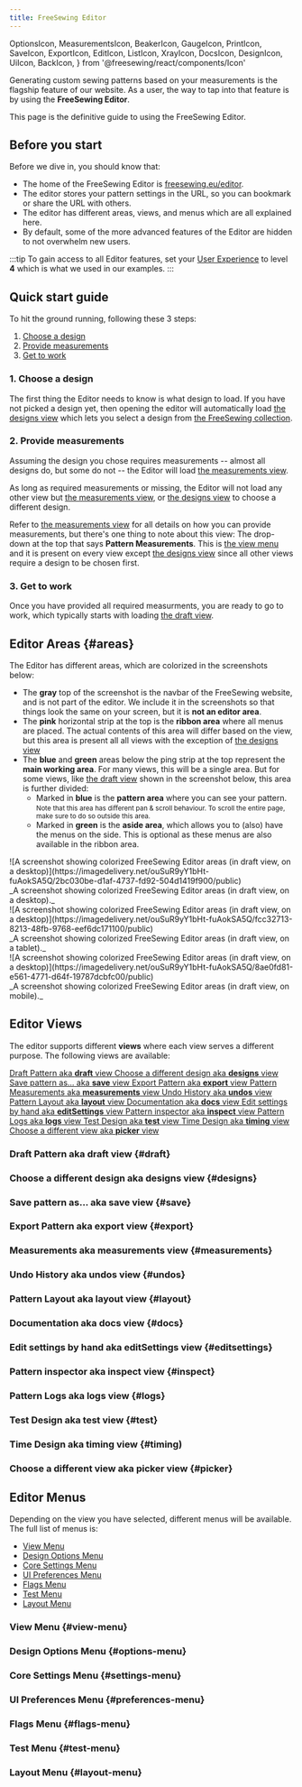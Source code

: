 ```yaml
---
title: FreeSewing Editor
---
```


  OptionsIcon,
  MeasurementsIcon,
  BeakerIcon,
  GaugeIcon,
  PrintIcon,
  SaveIcon,
  ExportIcon,
  EditIcon,
  ListIcon,
  XrayIcon,
  DocsIcon,
  DesignIcon,
  UiIcon,
  BackIcon,
} from '@freesewing/react/components/Icon'


Generating custom sewing patterns based on your measurements is the flagship
feature of our website. As a user, the way to tap into that feature is by
using the **FreeSewing Editor**.

This page is the definitive guide to using the FreeSewing Editor.

## Before you start

Before we dive in, you should know that:

- The home of the FreeSewing Editor is
  [freesewing.eu/editor](https://freesewing.eu/editor/).
- The editor stores your pattern settings in the URL, so you can bookmark or share the URL with others.
- The editor has different areas, views, and menus which are all explained here.<br />
- By default, some of the more advanced features of the Editor are hidden to not overwhelm new users.

:::tip
To gain access to all Editor features, set your [User Experience](/account/preferences/control/)
to level **4** which is what we used in our examples.
:::

## Quick start guide

To hit the ground running, following these 3 steps:

1. [Choose a design](#1-choose-a-design)
2. [Provide measurements](#2-provide-measurements)
3. [Get to work](#3-get-to-work)

### 1. Choose a design

The first thing the Editor needs to know is what design to load. If you have
not picked a design yet, then opening the editor will automatically load [the
designs view](#designs) which lets you select a design from [the FreeSewing
collection](/designs/).

### 2. Provide measurements

Assuming the design you chose requires measurements -- almost all designs do,
but some do not -- the Editor will load [the measurements view](#measurements).

As long as required measurements or missing, the Editor will not load any other view but
[the measurements view](#measurements), or [the designs view](#designs) to
choose a different design.

Refer to [the measurements view](#measurements) for all details on how you can provide measurements, but there's one thing to note about this view: The drop-down at the top that says **Pattern Measurements**. This is [the view menu](#views) and it is present on every view except [the designs view](#designs) since all other views require a design to be chosen first.

### 3. Get to work

Once you have provided all required measurments, you are ready to go to work,
which typically starts with loading [the draft view](#draft).

## Editor Areas {#areas}

The Editor has different areas, which are colorized in the screenshots below:

- The **gray** top of the screenshot is the navbar of the FreeSewing website,
  and is not part of the editor. We include it in the screenshots so that
  things look the same on your screen, but it is **not an editor area**.
- The **pink** horizontal strip at the top is the **ribbon area** where all
  menus are placed. The actual contents of this area will differ based on the
  view, but this area is present all all views with the exception of [the
  designs view](#designs)
- The **blue** and **green** areas below the ping strip at the top represent the
  **main working area**. For many views, this will be a single area. But for
  some views, like [the draft view](#draft) shown in the screenshot below, this
  area is further divided:
  - Marked in **blue** is the **pattern area** where you can see your pattern.<br />
    <small className="tw:pl-4">
      Note that this area has different pan & scroll behaviour. To scroll the entire page, make sure
      to do so outside this area.
    </small>
  - Marked in **green** is the **aside area**, which allows you to (also) have the menus on the side.
    This is optional as these menus are also available in the ribbon area.

<Tabs>
  <TabItem value="desktop" label="On Desktop">
    ![A screenshot showing colorized FreeSewing Editor areas (in draft view, on a
    desktop)](https://imagedelivery.net/ouSuR9yY1bHt-fuAokSA5Q/2bc030be-d1af-4737-fd92-504d1419f900/public)
    <div className="tw:text-center">
      _A screenshot showing colorized FreeSewing Editor areas (in draft view, on a desktop)._
    </div>
  </TabItem>
  <TabItem value="tablet" label="On Tablet">
    ![A screenshot showing colorized FreeSewing Editor areas (in draft view, on a
    desktop)](https://imagedelivery.net/ouSuR9yY1bHt-fuAokSA5Q/fcc32713-8213-48fb-9768-eef6dc171100/public)
    <div className="tw:text-center">
      _A screenshot showing colorized FreeSewing Editor areas (in draft view, on a tablet)._
    </div>
  </TabItem>
  <TabItem value="mobile" label="On Mobile">
    ![A screenshot showing colorized FreeSewing Editor areas (in draft view, on a
    desktop)](https://imagedelivery.net/ouSuR9yY1bHt-fuAokSA5Q/8ae0fd81-e561-4771-d64f-19787dcbfc00/public)
    <div className="tw:text-center">
      _A screenshot showing colorized FreeSewing Editor areas (in draft view, on mobile)._
    </div>
  </TabItem>
</Tabs>

## Editor Views

The editor supports different **views** where each view serves a different purpose.
The following views are available:

<a className="tw:flex tw:flex-row tw:pl-4 tw:items-center" href="#draft">
  <OptionsIcon className="tw:w-5 tw:h-5" />
  <span className="tw:pl-2">Draft Pattern</span>
  <span className="tw:pl-4 tw:text-sm tw:text-base-content">
    aka <b>draft</b> view
  </span>
</a>
<a className="tw:flex tw:flex-row tw:pl-4 tw:items-center" href="#designs">
  <DesignIcon className="tw:w-5 tw:h-5" />
  <span className="tw:pl-2">Choose a different design</span>
  <span className="tw:pl-4 tw:text-sm tw:text-base-content">
    aka <b>designs</b> view
  </span>
</a>
<a className="tw:flex tw:flex-row tw:pl-4 tw:items-center" href="#save">
  <SaveIcon className="tw:w-5 tw:h-5" />
  <span className="tw:pl-2">Save pattern as...</span>
  <span className="tw:pl-4 tw:text-sm tw:text-base-content">
    aka <b>save</b> view
  </span>
</a>
<a className="tw:flex tw:flex-row tw:pl-4 tw:items-center" href="#export">
  <ExportIcon className="tw:w-5 tw:h-5" />
  <span className="tw:pl-2">Export Pattern</span>
  <span className="tw:pl-4 tw:text-sm tw:text-base-content">
    aka <b>export</b> view
  </span>
</a>
<a className="tw:flex tw:flex-row tw:pl-4 tw:items-center" href="#measurements">
  <MeasurementsIcon className="tw:w-5 tw:h-5" />
  <span className="tw:pl-2">Pattern Measurements</span>
  <span className="tw:pl-4 tw:text-sm tw:text-base-content">
    aka <b>measurements</b> view
  </span>
</a>
<a className="tw:flex tw:flex-row tw:pl-4 tw:items-center" href="#undos">
  <BackIcon className="tw:w-5 tw:h-5" />
  <span className="tw:pl-2">Undo History</span>
  <span className="tw:pl-4 tw:text-sm tw:text-base-content">
    aka <b>undos</b> view
  </span>
</a>
<a className="tw:flex tw:flex-row tw:pl-4 tw:items-center" href="#layout">
  <PrintIcon className="tw:w-5 tw:h-5" />
  <span className="tw:pl-2">Pattern Layout</span>
  <span className="tw:pl-4 tw:text-sm tw:text-base-content">
    aka <b>layout</b> view
  </span>
</a>
<a className="tw:flex tw:flex-row tw:pl-4 tw:items-center" href="#docs">
  <DocsIcon className="tw:w-5 tw:h-5" />
  <span className="tw:pl-2">Documentation</span>
  <span className="tw:pl-4 tw:text-sm tw:text-base-content">
    aka <b>docs</b> view
  </span>
</a>
<a className="tw:flex tw:flex-row tw:pl-4 tw:items-center" href="#editsettings">
  <EditIcon className="tw:w-5 tw:h-5" />
  <span className="tw:pl-2">Edit settings by hand</span>
  <span className="tw:pl-4 tw:text-sm tw:text-base-content">
    aka <b>editSettings</b> view
  </span>
</a>
<a className="tw:flex tw:flex-row tw:pl-4 tw:items-center" href="#inspect">
  <XrayIcon className="tw:w-5 tw:h-5" />
  <span className="tw:pl-2">Pattern inspector</span>
  <span className="tw:pl-4 tw:text-sm tw:text-base-content">
    aka <b>inspect</b> view
  </span>
</a>
<a className="tw:flex tw:flex-row tw:pl-4 tw:items-center" href="#logs">
  <ListIcon className="tw:w-5 tw:h-5" />
  <span className="tw:pl-2">Pattern Logs</span>
  <span className="tw:pl-4 tw:text-sm tw:text-base-content">
    aka <b>logs</b> view
  </span>
</a>
<a className="tw:flex tw:flex-row tw:pl-4 tw:items-center" href="#test">
  <BeakerIcon className="tw:w-5 tw:h-5" />
  <span className="tw:pl-2">Test Design</span>
  <span className="tw:pl-4 tw:text-sm tw:text-base-content">
    aka <b>test</b> view
  </span>
</a>
<a className="tw:flex tw:flex-row tw:pl-4 tw:items-center" href="#timing">
  <GaugeIcon className="tw:w-5 tw:h-5" />
  <span className="tw:pl-2">Time Design</span>
  <span className="tw:pl-4 tw:text-sm tw:text-base-content">
    aka <b>timing</b> view
  </span>
</a>
<a className="tw:flex tw:flex-row tw:pl-4 tw:items-center" href="#picker">
  <UiIcon className="tw:w-5 tw:h-5" />
  <span className="tw:pl-2">Choose a different view</span>
  <span className="tw:pl-4 tw:text-sm tw:text-base-content">
    aka <b>picker</b> view
  </span>
</a>

### Draft Pattern <span className="tw:pl-4 tw:text-sm tw:text-base-content">aka <b>draft</b> view</span> {#draft}

<DraftView />

### Choose a different design <span className="tw:pl-4 tw:text-sm tw:text-base-content">aka <b>designs</b> view</span> {#designs}

<DesignsView />

### Save pattern as... <span className="tw:pl-4 tw:text-sm tw:text-base-content">aka <b>save</b> view</span> {#save}

<SaveView />

### Export Pattern <span className="tw:pl-4 tw:text-sm tw:text-base-content">aka <b>export</b> view</span> {#export}

<ExportView />

### Measurements <span className="tw:pl-4 tw:text-sm tw:text-base-content">aka <b>measurements</b> view</span> {#measurements}

<MeasurementsView />

### Undo History <span className="tw:pl-4 tw:text-sm tw:text-base-content">aka <b>undos</b> view</span> {#undos}

<UndosView />

### Pattern Layout <span className="tw:pl-4 tw:text-sm tw:text-base-content">aka <b>layout</b> view</span> {#layout}

<LayoutView />

### Documentation <span className="tw:pl-4 tw:text-sm tw:text-base-content">aka <b>docs</b> view</span> {#docs}

<DocsView />

### Edit settings by hand <span className="tw:pl-4 tw:text-sm tw:text-base-content">aka <b>editSettings</b> view</span> {#editsettings}

<EditSettingsView />

### Pattern inspector <span className="tw:pl-4 tw:text-sm tw:text-base-content">aka <b>inspect</b> view</span> {#inspect}

<InspectView />

### Pattern Logs <span className="tw:pl-4 tw:text-sm tw:text-base-content">aka <b>logs</b> view</span> {#logs}

<LogsView />

### Test Design <span className="tw:pl-4 tw:text-sm tw:text-base-content">aka <b>test</b> view</span> {#test}

<TestView />

### Time Design <span className="tw:pl-4 tw:text-sm tw:text-base-content">aka <b>timing</b> view</span> {#timing)

<TimingView />

### Choose a different view <span className="tw:pl-4 tw:text-sm tw:text-base-content">aka <b>picker</b> view</span> {#picker}

<PickerView />

## Editor Menus

Depending on the view you have selected, different menus will be available.
The full list of menus is:

- [View Menu](#view-menu)
- [Design Options Menu](#options-menu)
- [Core Settings Menu](#settings-menu)
- [UI Preferences Menu](#preferences-menu)
- [Flags Menu](#flags-menu)
- [Test Menu](#test-menu)
- [Layout Menu](#layout-menu)

### View Menu {#view-menu}
<ViewMenu />

### Design Options Menu {#options-menu}
<OptionsMenu />

### Core Settings Menu {#settings-menu}
<SettingsMenu />

### UI Preferences Menu {#preferences-menu}
<PreferencesMenu />

### Flags Menu {#flags-menu}
<FlagsMenu />

### Test Menu {#test-menu}
<TestMenu />

### Layout Menu {#layout-menu}
<LayoutMenu />

